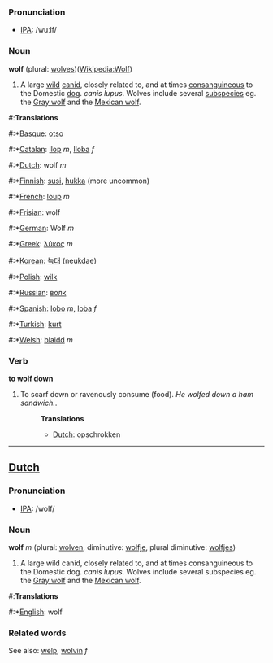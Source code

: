 === Pronunciation ===
*[[w:IPA|IPA]]: /wuːlf/

=== Noun ===

'''wolf''' (plural: [[wolves]])([[Wikipedia:Wolf]])

#A large [[wild]] [[canid]], closely related to, and at times [[consanguineous]] to the Domestic [[dog]]. ''canis lupus''. Wolves include several [[subspecies]] eg. the [[Gray wolf]] and the [[Mexican wolf]].

#:'''Translations'''
#:*[[Basque]]: [[otso]]
#:*[[Catalan]]: [[llop]] ''m'', [[lloba]] ''f''
#:*[[Dutch]]: wolf ''m''
#:*[[Finnish]]: [[susi]], [[hukka]] (more uncommon)
#:*[[French]]: [[loup]] ''m''
#:*[[Frisian]]: wolf
#:*[[German]]: Wolf ''m''
#:*[[Greek]]: [[λύκος]] ''m''
#:*[[Korean]]: [[늑대]] (neukdae)
#:*[[Polish]]: [[wilk]]
#:*[[Russian]]: [[волк]]
#:*[[Spanish]]: [[lobo]] ''m'', [[loba]] ''f''
#:*[[Turkish]]: [[kurt]]
#:*[[Welsh]]: [[blaidd]] ''m''

=== Verb ===

'''to wolf down'''

#To scarf down or ravenously consume (food). ''He wolfed down a ham sandwich.''.
#:'''Translations'''
#:*[[Dutch]]: opschrokken

----
==[[Dutch]]==
=== Pronunciation ===
*[[w:IPA|IPA]]: /wolf/

=== Noun ===

'''wolf''' ''m'' (plural: [[wolven]], diminutive: [[wolfje]], plural diminutive: [[wolfjes]])

#A large wild canid, closely related to, and at times consanguineous to the Domestic dog. ''canis lupus''. Wolves include several subspecies eg. the [[Gray wolf]] and the [[Mexican wolf]].

#:'''Translations'''
#:*[[English]]: wolf

=== Related words ===

See also: [[welp]], [[wolvin]] ''f''